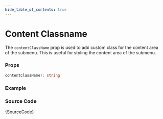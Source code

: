 ```yaml
---
hide_table_of_contents: true
---
```



# Content Classname

The `contentClassName` prop is used to add custom class for the content area of the submenu. This is useful for styling the content area of the submenu.

### Props

```ts noCopy
contentClassName?: string
```

### Example

<BrowserWindow url='/horizontal-menu/submenu/content-classname'>
  <Provider>
    <ContentClassname />
  </Provider>
</BrowserWindow>

### Source Code

<TsToJsCodeSnippet>{SourceCode}</TsToJsCodeSnippet>

